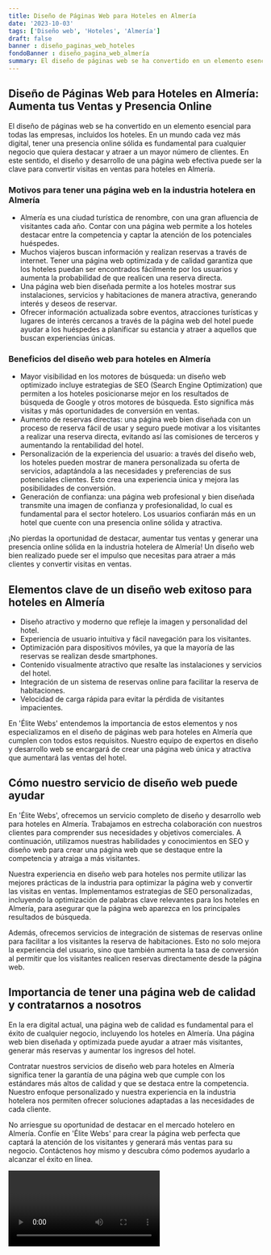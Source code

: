 ```yaml
---
title: Diseño de Páginas Web para Hoteles en Almería
date: '2023-10-03'
tags: ['Diseño web', 'Hoteles', 'Almería']
draft: false
banner : diseño_paginas_web_hoteles
fondoBanner : diseño_pagina_web_almería
summary: El diseño de páginas web se ha convertido en un elemento esencial para todas las empresas, incluidos los hoteles. En un mundo cada vez más digital, tener una presencia online sólida es fundamental para cualquier negocio que quiera destacar y atraer a un mayor número de clientes. En este sentido, el diseño y desarrollo de una página web efectiva puede ser la clave para convertir visitas en ventas para hoteles en Almería.
---
```


## **Diseño de Páginas Web para Hoteles en Almería: Aumenta tus Ventas y Presencia Online**

El diseño de páginas web se ha convertido en un elemento esencial para todas las empresas, incluidos los hoteles. En un mundo cada vez más digital, tener una presencia online sólida es fundamental para cualquier negocio que quiera destacar y atraer a un mayor número de clientes. En este sentido, el diseño y desarrollo de una página web efectiva puede ser la clave para convertir visitas en ventas para hoteles en Almería.

### **Motivos para tener una página web en la industria hotelera en Almería**

* Almería es una ciudad turística de renombre, con una gran afluencia de visitantes cada año. Contar con una página web permite a los hoteles destacar entre la competencia y captar la atención de los potenciales huéspedes.
* Muchos viajeros buscan información y realizan reservas a través de internet. Tener una página web optimizada y de calidad garantiza que los hoteles puedan ser encontrados fácilmente por los usuarios y aumenta la probabilidad de que realicen una reserva directa.
* Una página web bien diseñada permite a los hoteles mostrar sus instalaciones, servicios y habitaciones de manera atractiva, generando interés y deseos de reservar.
* Ofrecer información actualizada sobre eventos, atracciones turísticas y lugares de interés cercanos a través de la página web del hotel puede ayudar a los huéspedes a planificar su estancia y atraer a aquellos que buscan experiencias únicas.

### **Beneficios del diseño web para hoteles en Almería**

* Mayor visibilidad en los motores de búsqueda: un diseño web optimizado incluye estrategias de SEO (Search Engine Optimization) que permiten a los hoteles posicionarse mejor en los resultados de búsqueda de Google y otros motores de búsqueda. Esto significa más visitas y más oportunidades de conversión en ventas.
* Aumento de reservas directas: una página web bien diseñada con un proceso de reserva fácil de usar y seguro puede motivar a los visitantes a realizar una reserva directa, evitando así las comisiones de terceros y aumentando la rentabilidad del hotel.
* Personalización de la experiencia del usuario: a través del diseño web, los hoteles pueden mostrar de manera personalizada su oferta de servicios, adaptándola a las necesidades y preferencias de sus potenciales clientes. Esto crea una experiencia única y mejora las posibilidades de conversión.
* Generación de confianza: una página web profesional y bien diseñada transmite una imagen de confianza y profesionalidad, lo cual es fundamental para el sector hotelero. Los usuarios confiarán más en un hotel que cuente con una presencia online sólida y atractiva.

¡No pierdas la oportunidad de destacar, aumentar tus ventas y generar una presencia online sólida en la industria hotelera de Almería! Un diseño web bien realizado puede ser el impulso que necesitas para atraer a más clientes y convertir visitas en ventas.

<GifSeo />

<Cta />

## Elementos clave de un diseño web exitoso para hoteles en Almería

- Diseño atractivo y moderno que refleje la imagen y personalidad del hotel.
- Experiencia de usuario intuitiva y fácil navegación para los visitantes.
- Optimización para dispositivos móviles, ya que la mayoría de las reservas se realizan desde smartphones.
- Contenido visualmente atractivo que resalte las instalaciones y servicios del hotel.
- Integración de un sistema de reservas online para facilitar la reserva de habitaciones.
- Velocidad de carga rápida para evitar la pérdida de visitantes impacientes.

En 'Élite Webs' entendemos la importancia de estos elementos y nos especializamos en el diseño de páginas web para hoteles en Almería que cumplen con todos estos requisitos. Nuestro equipo de expertos en diseño y desarrollo web se encargará de crear una página web única y atractiva que aumentará las ventas del hotel.

## Cómo nuestro servicio de diseño web puede ayudar

En 'Élite Webs', ofrecemos un servicio completo de diseño y desarrollo web para hoteles en Almería. Trabajamos en estrecha colaboración con nuestros clientes para comprender sus necesidades y objetivos comerciales. A continuación, utilizamos nuestras habilidades y conocimientos en SEO y diseño web para crear una página web que se destaque entre la competencia y atraiga a más visitantes.

Nuestra experiencia en diseño web para hoteles nos permite utilizar las mejores prácticas de la industria para optimizar la página web y convertir las visitas en ventas. Implementamos estrategias de SEO personalizadas, incluyendo la optimización de palabras clave relevantes para los hoteles en Almería, para asegurar que la página web aparezca en los principales resultados de búsqueda.

Además, ofrecemos servicios de integración de sistemas de reservas online para facilitar a los visitantes la reserva de habitaciones. Esto no solo mejora la experiencia del usuario, sino que también aumenta la tasa de conversión al permitir que los visitantes realicen reservas directamente desde la página web.

## Importancia de tener una página web de calidad y contratarnos a nosotros

En la era digital actual, una página web de calidad es fundamental para el éxito de cualquier negocio, incluyendo los hoteles en Almería. Una página web bien diseñada y optimizada puede ayudar a atraer más visitantes, generar más reservas y aumentar los ingresos del hotel.

Contratar nuestros servicios de diseño web para hoteles en Almería significa tener la garantía de una página web que cumple con los estándares más altos de calidad y que se destaca entre la competencia. Nuestro enfoque personalizado y nuestra experiencia en la industria hotelera nos permiten ofrecer soluciones adaptadas a las necesidades de cada cliente.

No arriesgue su oportunidad de destacar en el mercado hotelero en Almería. Confíe en 'Élite Webs' para crear la página web perfecta que captará la atención de los visitantes y generará más ventas para su negocio. Contáctenos hoy mismo y descubra cómo podemos ayudarlo a alcanzar el éxito en línea.

<Video />

<CtaBot job='Hoteles' city='Almería'/>

<Gmaps query='Almería+españa+maps' />